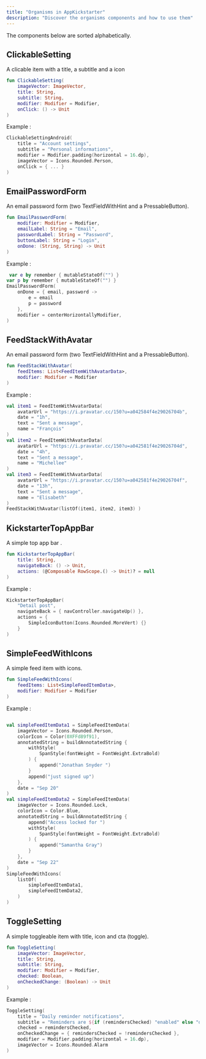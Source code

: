 ```yaml
--- 
title: "Organisms in AppKickstarter"
description: "Discover the organisms components and how to use them"  
--- 
```


The components below are sorted alphabetically.

## ClickableSetting

A clicable item with a title, a subtitle and a icon

```kotlin
fun ClickableSetting(
    imageVector: ImageVector,
    title: String,
    subtitle: String,
    modifier: Modifier = Modifier,
    onClick: () -> Unit
)
```

Example : 
```kotlin
ClickableSettingAndroid(
    title = "Account settings",
    subtitle = "Personal informations",
    modifier = Modifier.padding(horizontal = 16.dp),
    imageVector = Icons.Rounded.Person,
    onClick = { ... }
)
```



## EmailPasswordForm

An email password form (two TextFieldWithHint and a PressableButton).

```kotlin
fun EmailPasswordForm(
    modifier: Modifier = Modifier,
    emailLabel: String = "Email",
    passwordLabel: String = "Password",
    buttonLabel: String = "Login",
    onDone: (String, String) -> Unit
)
```

Example : 
```kotlin
 var e by remember { mutableStateOf("") }
var p by remember { mutableStateOf("") }
EmailPasswordForm(
    onDone = { email, password ->
        e = email
        p = password
    },
    modifier = centerHorizontallyModifier,
)
```



## FeedStackWithAvatar

An email password form (two TextFieldWithHint and a PressableButton).

```kotlin
fun FeedStackWithAvatar(
    feedItems: List<FeedItemWithAvatarData>,
    modifier: Modifier = Modifier
)
```

Example : 
 
```kotlin 
val item1 = FeedItemWithAvatarData(
    avatarUrl = "https://i.pravatar.cc/150?u=a042584f4e29026704b",
    date = "1h",
    text = "Sent a message",
    name = "François"
)
val item2 = FeedItemWithAvatarData(
    avatarUrl = "https://i.pravatar.cc/150?u=a042581f4e29026704d",
    date = "4h",
    text = "Sent a message",
    name = "Michellee"
)
val item3 = FeedItemWithAvatarData(
    avatarUrl = "https://i.pravatar.cc/150?u=a042581f4e29026704f",
    date = "13h",
    text = "Sent a message",
    name = "Elisabeth"
) 
FeedStackWithAvatar(listOf(item1, item2, item3) )
```


## KickstarterTopAppBar

A simple top app bar .

```kotlin
fun KickstarterTopAppBar(
    title: String,
    navigateBack: () -> Unit,
    actions: (@Composable RowScope.() -> Unit)? = null
)
```

Example : 
 
```kotlin 
KickstarterTopAppBar(
    "Detail post", 
    navigateBack = { navController.navigateUp() }, 
    actions = { 
        SimpleIconButton(Icons.Rounded.MoreVert) {}
    }
)
```




## SimpleFeedWithIcons

A simple feed item with icons.

```kotlin
fun SimpleFeedWithIcons(
    feedItems: List<SimpleFeedItemData>,
    modifier: Modifier = Modifier
)
```

Example : 
 
```kotlin 

val simpleFeedItemData1 = SimpleFeedItemData(
    imageVector = Icons.Rounded.Person,
    colorIcon = Color(0XFFd89f91),
    annotatedString = buildAnnotatedString {
        withStyle(
            SpanStyle(fontWeight = FontWeight.ExtraBold)
        ) {
            append("Jonathan Snyder ")
        }
        append("just signed up")
    },
    date = "Sep 20"
)
val simpleFeedItemData2 = SimpleFeedItemData(
    imageVector = Icons.Rounded.Lock,
    colorIcon = Color.Blue,
    annotatedString = buildAnnotatedString {
        append("Access locked for ")
        withStyle(
            SpanStyle(fontWeight = FontWeight.ExtraBold)
        ) {
            append("Samantha Gray")
        }
    },
    date = "Sep 22"
)  
SimpleFeedWithIcons(
    listOf(
        simpleFeedItemData1,
        simpleFeedItemData2, 
    )
)
```




## ToggleSetting

A simple toggleable item with title, icon and cta (toggle).

```kotlin 
fun ToggleSetting(
    imageVector: ImageVector,
    title: String,
    subtitle: String,
    modifier: Modifier = Modifier,
    checked: Boolean,
    onCheckedChange: (Boolean) -> Unit
)

```

Example : 
 
```kotlin 
ToggleSetting(
    title = "Daily reminder notifications",
    subtitle = "Reminders are ${if (remindersChecked) "enabled" else "disabled"}",
    checked = remindersChecked,
    onCheckedChange = { remindersChecked = !remindersChecked },
    modifier = Modifier.padding(horizontal = 16.dp),
    imageVector = Icons.Rounded.Alarm
)
```

